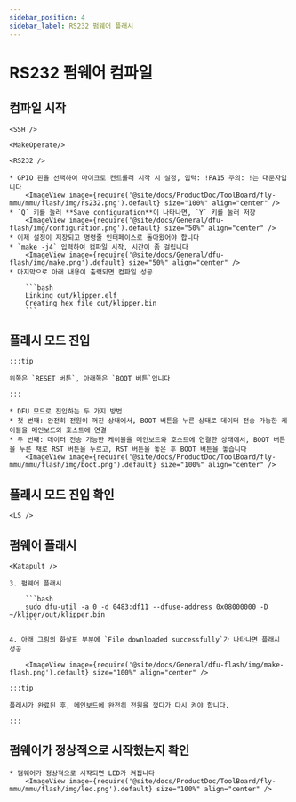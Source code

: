 ```yaml
---
sidebar_position: 4
sidebar_label: RS232 펌웨어 플래시
---
```




# RS232 펌웨어 컴파일

## 컴파일 시작

    <SSH />

    <MakeOperate/>

    <RS232 />

    * GPIO 핀을 선택하여 마이크로 컨트롤러 시작 시 설정, 입력: !PA15 주의: !는 대문자입니다
        <ImageView image={require('@site/docs/ProductDoc/ToolBoard/fly-mmu/mmu/flash/img/rs232.png').default} size="100%" align="center" />
    * `Q` 키를 눌러 **Save configuration**이 나타나면, `Y` 키를 눌러 저장
        <ImageView image={require('@site/docs/General/dfu-flash/img/configuration.png').default} size="50%" align="center" />
    * 이제 설정이 저장되고 명령줄 인터페이스로 돌아왔어야 합니다
    * `make -j4` 입력하여 컴파일 시작, 시간이 좀 걸립니다
        <ImageView image={require('@site/docs/General/dfu-flash/img/make.png').default} size="50%" align="center" />
    * 마지막으로 아래 내용이 출력되면 컴파일 성공

        ```bash
        Linking out/klipper.elf
        Creating hex file out/klipper.bin
        ```


## 플래시 모드 진입

    :::tip

    위쪽은 `RESET 버튼`, 아래쪽은 `BOOT 버튼`입니다

    :::

    * DFU 모드로 진입하는 두 가지 방법
    * 첫 번째: 완전히 전원이 꺼진 상태에서, BOOT 버튼을 누른 상태로 데이터 전송 가능한 케이블을 메인보드와 호스트에 연결
    * 두 번째: 데이터 전송 가능한 케이블을 메인보드와 호스트에 연결한 상태에서, BOOT 버튼을 누른 채로 RST 버튼을 누르고, RST 버튼을 놓은 후 BOOT 버튼을 놓습니다
        <ImageView image={require('@site/docs/ProductDoc/ToolBoard/fly-mmu/mmu/flash/img/boot.png').default} size="100%" align="center" />

## 플래시 모드 진입 확인

    <LS />


## 펌웨어 플래시 
    
    <Katapult />
    
    3. 펌웨어 플래시
    
        ```bash
        sudo dfu-util -a 0 -d 0483:df11 --dfuse-address 0x08000000 -D ~/kliper/out/klipper.bin
        ```

    4. 아래 그림의 화살표 부분에 `File downloaded successfully`가 나타나면 플래시 성공

        <ImageView image={require('@site/docs/General/dfu-flash/img/make-flash.png').default} size="100%" align="center" />

    :::tip

    플래시가 완료된 후, 메인보드에 완전히 전원을 껐다가 다시 켜야 합니다.

    :::

## 펌웨어가 정상적으로 시작했는지 확인

    * 펌웨어가 정상적으로 시작되면 LED가 켜집니다
        <ImageView image={require('@site/docs/ProductDoc/ToolBoard/fly-mmu/mmu/flash/img/led.png').default} size="100%" align="center" />
